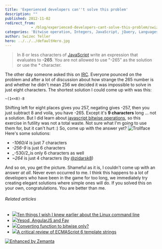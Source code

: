 ```yaml
---
title: 'Experienced developers can''t solve this problem'
description: ""
published: 2012-11-02
redirect_from: 
            - /blog/experienced-developers-cant-solve-this-problem/swizec/5496
categories: 'Bitwise operation, Integers, JavaScript, jQuery, Languages, Programming, Uncategorized'
author: Swizec Teller
hero: ../../../defaultHero.jpg
---
```

> In 8 or less characters of [JavaScript](http://en.wikipedia.org/wiki/JavaScript "JavaScript") write an expression that evaluates to **-265**. You are not allowed to use "-265" as the solution or use the \* character.

The other day someone asked this on [IRC](http://en.wikipedia.org/wiki/Internet_Relay_Chat "Internet Relay Chat"). Everyone pounced on the problem and after a lot of discussion about how strange the 265 number is and whether he didn't mean 256 we decided it was impossible to solve in just eight characters. The shortest solution I could come up with was this:

```
~(1<<8)-8
```

Shifting left for eight places gives you 257, negating gives -257, then you just subtract 8 and voila, you have -265. Except it's **9 characters** long ... not a solution. But I did learn about [javascript bitwise operations](https://developer.mozilla.org/en-US/docs/JavaScript/Reference/Operators/Bitwise_Operators), so this exercise in futility was not a total waste. Not sure what I'm going to use them for, but it can't hurt :) So, come up with the answer yet? ![Trollface](http://cache.ohinternet.com/images/thumb/2/2d/Trollface_HD.png/618px-Trollface_HD.png "Trollface") Here's some solutions:

- _-1060/4_ is just 7 characters
- _-256-9_ is just 6 characters
- _-530/2_is only 6 characters as well
- _~264_ is just 4 characters (by [@zidarsk8](http://twitter.com/zidarsk8))

And so on, you get the picture. Shameful as it is, I couldn't come up with an answer _at all_. Never even occurred to me. I think this happens to a lot of developers who have been in the game for too long, we immediately try creating elegant solutions where simple ones will do. If you solved this on your own, congratulations. You are better than me.

###### Related articles

- [![](http://i.zemanta.com/noimg_98_80_80.jpg)](http://tuts.pinehead.tv/2012/09/13/ten-things-i-wish-i-knew-earlier-about-the-linux-command-line-2/)[Ten things I wish I knew earlier about the Linux command line](http://tuts.pinehead.tv/2012/09/13/ten-things-i-wish-i-knew-earlier-about-the-linux-command-line-2/)
- [![](http://i.zemanta.com/noimg_20_80_80.jpg)](http://www.yesodweb.com/blog/2012/10/yesod-fay-js)[Yesod, AngularJS and Fay](http://www.yesodweb.com/blog/2012/10/yesod-fay-js)
- [![](http://i.zemanta.com/noimg_81_80_80.jpg)](http://cs.stackexchange.com/questions/3484/converting-function-to-bitwise-only)[Converting function to bitwise only?](http://cs.stackexchange.com/questions/3484/converting-function-to-bitwise-only)
- [![](http://i.zemanta.com/noimg_102_80_80.jpg)](http://www.nczonline.net/blog/2012/08/01/a-critical-review-of-ecmascript-6-quasi-literals/)[A critical review of ECMAScript 6 template strings](http://www.nczonline.net/blog/2012/08/01/a-critical-review-of-ecmascript-6-quasi-literals/)

[![Enhanced by Zemanta](http://img.zemanta.com/zemified_e.png?x-id=c50c54c5-8990-4d50-8b07-b47dc0450779)](http://www.zemanta.com/?px "Enhanced by Zemanta")
